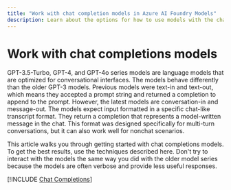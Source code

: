 ```yaml
---
title: "Work with chat completion models in Azure AI Foundry Models"
description: Learn about the options for how to use models with the chat completions API
---
```


# Work with chat completions models

GPT-3.5-Turbo, GPT-4, and GPT-4o series models are language models that are optimized for conversational interfaces. The models behave differently than the older GPT-3 models. Previous models were text-in and text-out, which means they accepted a prompt string and returned a completion to append to the prompt. However, the latest models are conversation-in and message-out. The models expect input formatted in a specific chat-like transcript format. They return a completion that represents a model-written message in the chat. This format was designed specifically for multi-turn conversations, but it can also work well for nonchat scenarios.

This article walks you through getting started with chat completions models. To get the best results, use the techniques described here. Don't try to interact with the models the same way you did with the older model series because the models are often verbose and provide less useful responses.

[!INCLUDE [Chat Completions](../includes/chat-completion)]
